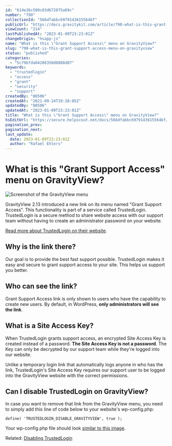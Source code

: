 ```yaml
---
id: "614e26c500c03d672075a69c"
number: "790"
collectionId: "566dfabbc6979143615564bf"
publicUrl: "https://docs.gravitykit.com/article/790-what-is-this-grant-support-access-menu-on-gravityview"
viewCount: "214"
lastPublishedAt: "2023-01-09T23:23:01Z"
changeOrigin: "hsapp-js"
name: "What is this \"Grant Support Access\" menu on GravityView?"
slug: "790-what-is-this-grant-support-access-menu-on-gravityview"
status: "published"
categories: 
  - "5c79bfda04286350d0888d07"
keywords: 
  - "trustedlogin"
  - "access"
  - "grant"
  - "security"
  - "support"
createdBy: "80506"
createdAt: "2021-09-24T19:28:05Z"
updatedBy: "80506"
updatedAt: "2023-01-09T23:23:01Z"
title: "What is this \"Grant Support Access\" menu on GravityView?"
hsEditUrl: "https://secure.helpscout.net/docs/566dfabbc6979143615564bf/article/614e26c500c03d672075a69c"
pagination_prev: 
pagination_next: 
last_update:
  date: 2023-01-09T23:23:01Z
  author: "Rafael Ehlers"
---
```


# What is this "Grant Support Access" menu on GravityView?

![Screenshot of the GravityView menu](https://d33v4339jhl8k0.cloudfront.net/docs/assets/54c58489e4b051242988532c/images/63510f77927a2c1634dfc1a2/file-jFOUoLyJZz.png)

GravityView 2.13 introduced a new link on its menu named "Grant Support Access". This functionality is part of a service called TrustedLogin. TrustedLogin is a secure method to share website access with our support team without having to create an administrator password on your website.

[Read more about TrustedLogin on their website](https://www.trustedlogin.com/about/easy-and-safe/).

## Why is the link there?

Our goal is to provide the best fast support possible. TrustedLogin makes it easy and secure to grant support access to your site. This helps us support you better.

## Who can see the link?

Grant Support Access link is only shown to users who have the capability to create new users. By default, in WordPress, **only administrators will see the link**.

## What is a Site Access Key?

When TrustedLogin grants support access, an encrypted Site Access Key is created instead of a password. **The Site Access Key is not a password**. The Key can only be decrypted by our support team while they're logged into our website.

Unlike a temporary login link that automatically logs anyone in who has the link, TrustedLogin's Site Access Key requires our support user to be logged into the GravityView website with the correct permissions.

## Can I disable TrustedLogin on GravityView?

In case you want to remove that link from the GravityView menu, you need to simply add this line of code below to your website's wp-config.php:

`define( 'TRUSTEDLOGIN_DISABLE_GRAVITYVIEW', true );`

Your wp-config.php file should look [similar to this image](https://s3.amazonaws.com/helpscout.net/docs/assets/54c58489e4b051242988532c/images/614e28c20332cb5b9e9ade25/file-jikrclNvba.png).

Related: [Disabling TrustedLogin](https://help.trustedlogin.com/article/788-disabling-trustedlogin)